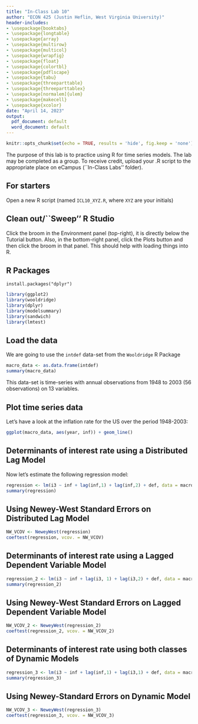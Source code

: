 ```yaml
---
title: "In-Class Lab 10"
author: "ECON 425 (Justin Heflin, West Virginia University)"
header-includes:
- \usepackage{booktabs}
- \usepackage{longtable}
- \usepackage{array}
- \usepackage{multirow}
- \usepackage{multicol}
- \usepackage{wrapfig}
- \usepackage{float}
- \usepackage{colortbl}
- \usepackage{pdflscape}
- \usepackage{tabu}
- \usepackage{threeparttable}
- \usepackage{threeparttablex}
- \usepackage[normalem]{ulem}
- \usepackage{makecell}
- \usepackage{xcolor}
date: "April 14, 2023"
output:
  pdf_document: default
  word_document: default
---
```


```r
knitr::opts_chunk$set(echo = TRUE, results = 'hide', fig.keep = 'none')
```

The purpose of this lab is to practice using R for time series models. The lab may be completed as a group. To receive credit, upload your .R script to the appropriate place on eCampus (``In-Class Labs'' folder).

## For starters
Open a new R script (named `ICL10_XYZ.R`, where `XYZ` are your initials)

## Clean out/``Sweep'' R Studio
Click the broom in the Environment panel (top-right), it is directly below the Tutorial button. Also, in the bottom-right panel, click the Plots button and then click the broom in that panel. This should help with loading things into R. 

## R Packages
```
install.packages("dplyr")
```
```r
library(ggplot2)
library(wooldridge)
library(dplyr)
library(modelsummary)
library(sandwich)
library(lmtest)
```

## Load the data
We are going to use the `intdef` data-set from the `Wooldridge` R Package
```r
macro_data <- as.data.frame(intdef)
summary(macro_data)
```

This data-set is time-series with annual observations from 1948 to 2003 (56 observations) on 13 variables.

\textbf{Variable Names and brief description:}
\begin{itemize}
\item i3: 3 month Treasury bill rate
\item inf: CPI inflation rate
\item rec: federal receipts, percent GDP
\item out: federal outlays, percent GDP
\item def: out - rec
\end{itemize}

## Plot time series data
Let's have a look at the inflation rate for the US over the period 1948-2003:
```r
ggplot(macro_data, aes(year, inf)) + geom_line()
```

## Determinants of interest rate using a Distributed Lag Model 

Now let's estimate the following regression model:
\begin{equation*}
i3_{t} = \beta_0 + \beta_{1}inf_{t} + \beta_{2}inf_{t-1} + \beta_{3}inf_{t-2} + \beta_{4}def_{t} + u_{t}
\end{equation*}

```r
regression <- lm(i3 ~ inf + lag(inf,1) + lag(inf,2) + def, data = macro_data)
summary(regression)
```

## Using Newey-West Standard Errors on Distributed Lag Model
```r
NW_VCOV <- NeweyWest(regression)
coeftest(regression, vcov. = NW_VCOV)
```

## Determinants of interest rate using a Lagged Dependent Variable Model

\begin{equation*}
i3_{t} = \beta_0 + \beta_{1}inf_{t} + \beta_{2}i3_{t-1} + \beta_{3}i3_{t-2} + \beta_{4}def_{t} + u_{t}
\end{equation*}

```r
regression_2 <- lm(i3 ~ inf + lag(i3, 1) + lag(i3,2) + def, data = macro_data)
summary(regression_2)
```

## Using Newey-West Standard Errors on Lagged Dependent Variable Model
```r
NW_VCOV_2 <- NeweyWest(regression_2)
coeftest(regression_2, vcov. = NW_VCOV_2)
```

## Determinants of interest rate using both classes of Dynamic Models

\begin{equation*}
i3_{t} = \beta_0 + \beta_{1}inf_{t} + \beta_{2}inf_{t-1} + \beta_{3}i3_{t-1} + \beta_{4}def_{t} + u_{t}
\end{equation*}

```r
regression_3 <- lm(i3 ~ inf + lag(inf,1) + lag(i3,1) + def, data = macro_data)
summary(regression_3)
```

## Using Newey-Standard Errors on Dynamic Model
```r
NW_VCOV_3 <- NeweyWest(regression_3)
coeftest(regression_3, vcov. = NW_VCOV_3)
```




